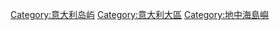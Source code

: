 {{Commonscat|Sicily}}

[[Category:意大利岛屿|Category:意大利岛屿]]
[[Category:意大利大區|Category:意大利大區]]
[[Category:地中海島嶼|Category:地中海島嶼]]